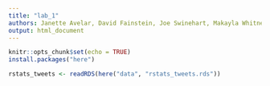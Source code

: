 ```yaml
---
title: "lab_1"
authors: Janette Avelar, David Fainstein, Joe Swinehart, Makayla Whitney
output: html_document
---
```


```r
knitr::opts_chunk$set(echo = TRUE)
install.packages("here")
```

```r
rstats_tweets <- readRDS(here("data", "rstats_tweets.rds"))
```

```r

```

```r

```

```r

```

```r

```

